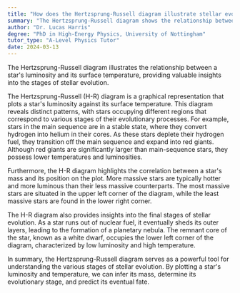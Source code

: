 ```yaml
---
title: "How does the Hertzsprung-Russell diagram illustrate stellar evolution?"
summary: "The Hertzsprung-Russell diagram shows the relationship between a star's luminosity and temperature, revealing stages of stellar evolution."
author: "Dr. Lucas Harris"
degree: "PhD in High-Energy Physics, University of Nottingham"
tutor_type: "A-Level Physics Tutor"
date: 2024-03-13
---
```


The Hertzsprung-Russell diagram illustrates the relationship between a star's luminosity and its surface temperature, providing valuable insights into the stages of stellar evolution.

The Hertzsprung-Russell (H-R) diagram is a graphical representation that plots a star's luminosity against its surface temperature. This diagram reveals distinct patterns, with stars occupying different regions that correspond to various stages of their evolutionary processes. For example, stars in the main sequence are in a stable state, where they convert hydrogen into helium in their cores. As these stars deplete their hydrogen fuel, they transition off the main sequence and expand into red giants. Although red giants are significantly larger than main-sequence stars, they possess lower temperatures and luminosities.

Furthermore, the H-R diagram highlights the correlation between a star's mass and its position on the plot. More massive stars are typically hotter and more luminous than their less massive counterparts. The most massive stars are situated in the upper left corner of the diagram, while the least massive stars are found in the lower right corner.

The H-R diagram also provides insights into the final stages of stellar evolution. As a star runs out of nuclear fuel, it eventually sheds its outer layers, leading to the formation of a planetary nebula. The remnant core of the star, known as a white dwarf, occupies the lower left corner of the diagram, characterized by low luminosity and high temperature.

In summary, the Hertzsprung-Russell diagram serves as a powerful tool for understanding the various stages of stellar evolution. By plotting a star's luminosity and temperature, we can infer its mass, determine its evolutionary stage, and predict its eventual fate.
    